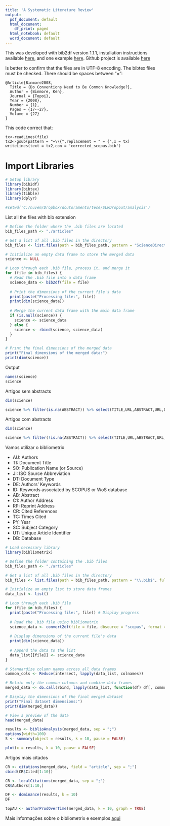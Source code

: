 ---
title: 'A Systematic Literature Review'
output:
  pdf_document: default
  html_document:
    df_print: paged
  html_notebook: default
  word_document: default
---
This was developed with bib2df version 1.1.1, installation instructions available [here][1], 
and one example [here][2]. Github project is available [here][3]

[1]: https://docs.ropensci.org/bib2df/
[2]: https://docs.ropensci.org/bib2df/articles/bib2df.html
[3]: https://github.com/ropensci/bib2df

Is better to confirm that the files are in UTF-8 encoding. 
The bibtex files must be checked. There should be spaces between "=":
```
@Article{Binmore2008,
  Title = {Do Conventions Need to Be Common Knowledge?},
  Author = {Binmore, Ken},
  Journal = {Topoi},
  Year = {2008},
  Number = {1},
  Pages = {17--27},
  Volume = {27}
}
```
This code correct that:
```
tx<-readLines(file)
tx2<-gsub(pattern = "=\\{",replacement = " = {",x = tx)
writeLines(text = tx2,con = 'corrected_scopus.bib')

```

# Import Libraries

```{r message=FALSE, warning=FALSE}
# Setup library
library(bib2df)
library(bibtex)
library(tibble)
library(dplyr)

#setwd('C:/nuvem/Dropbox/doutoramento/tese/SLRDropout/analysis')
```

List all the files with bib extension
```{r}
# Define the folder where the .bib files are located
bib_files_path <- "./articles"

# Get a list of all .bib files in the directory
bib_files <- list.files(path = bib_files_path, pattern = "ScienceDirect.*\\.bib$", full.names = TRUE)

# Initialize an empty data frame to store the merged data
science <- NULL

# Loop through each .bib file, process it, and merge it
for (file in bib_files) {
  # Read the .bib file into a data frame
  science_data <- bib2df(file = file)
  
  # Print the dimensions of the current file's data
  print(paste("Processing file:", file))
  print(dim(science_data))
  
  # Merge the current data frame with the main data frame
  if (is.null(science)) {
    science <- science_data
  } else {
    science <- rbind(science, science_data)
  }
}

# Print the final dimensions of the merged data
print("Final dimensions of the merged data:")
print(dim(science))
```
Output
```{r}
names(science)
science
```

Artigos sem abstracts

```{r}
dim(science)

science %>% filter(is.na(ABSTRACT)) %>% select(TITLE,URL,ABSTRACT,URL,DOI)

```
Artigos com abstracts

```{r}
dim(science)

science %>% filter(!is.na(ABSTRACT)) %>% select(TITLE,URL,ABSTRACT,URL,DOI)

```

Vamos utilizar o bibliometrix

* AU: Authors
* TI: Document Title
* SO: Publication Name (or Source)
* JI: ISO Source Abbreviation
* DT: Document Type
* DE: Authors' Keywords
* ID: Keywords associated by SCOPUS or WoS database
* AB: Abstract
* C1: Author Address
* RP: Reprint Address
* CR: Cited References
* TC: Times Cited
* PY: Year
* SC: Subject Category
* UT: Unique Article Identifier
* DB: Database


```{r}
# Load necessary library
library(bibliometrix)

# Define the folder containing the .bib files
bib_files_path <- "./articles"

# Get a list of all .bib files in the directory
bib_files <- list.files(path = bib_files_path, pattern = "\\.bib$", full.names = TRUE)

# Initialize an empty list to store data frames
data_list <- list()

# Loop through each .bib file
for (file in bib_files) {
  print(paste("Processing file:", file)) # Display progress
  
  # Read the .bib file using bibliometrix
  science_data <- convert2df(file = file, dbsource = "scopus", format = "bibtex")
  
  # Display dimensions of the current file's data
  print(dim(science_data))
  
  # Append the data to the list
  data_list[[file]] <- science_data
}

# Standardize column names across all data frames
common_cols <- Reduce(intersect, lapply(data_list, colnames))

# Retain only the common columns and combine data frames
merged_data <- do.call(rbind, lapply(data_list, function(df) df[, common_cols]))

# Display the dimensions of the final merged dataset
print("Final dataset dimensions:")
print(dim(merged_data))

# View a preview of the data
head(merged_data)

```


```{r}
results <- biblioAnalysis(merged_data, sep = ";")
options(width=100)
S <- summary(object = results, k = 10, pause = FALSE)
```

```{r}
plot(x = results, k = 10, pause = FALSE)
```


Artigos mais citados
```{r}
CR <- citations(merged_data, field = "article", sep = ";")
cbind(CR$Cited[1:10])
```

```{r}
CR <- localCitations(merged_data, sep = ";")
CR$Authors[1:10,]
```

```{r}
DF <- dominance(results, k = 10)
DF
```


```{r}
topAU <- authorProdOverTime(merged_data, k = 10, graph = TRUE)
```

Mais informações sobre o bibliometrix e exemplos [aqui](https://www.bibliometrix.org/vignettes/Introduction_to_bibliometrix.html)
